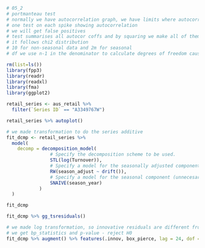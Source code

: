 ```r
# 05_2
# portmanteau test
# normally we have autocorrelation graph, we have limits where autocorrelation is negligible
# one test on each spike showing autocorrelation
# we will get false positives
# test summarises all autocor coffs and by squaring we make all of them positive, so then don't cancel out
# it follows chi2 distribution
# 10 for non-seasonal data and 2m for seasonal
# df we use n-1 in the denominator to calculate degrees of freedom cause we're using sample variance not population variance

```


```r
rm(list=ls())
library(fpp3)
library(readr)
library(readxl)
library(fma)
library(ggplot2)
```

```r
retail_series <- aus_retail %>%
  filter(`Series ID` == "A3349767W") 

retail_series %>% autoplot()
```
```r
# we made transformation to do the series additive
fit_dcmp <- retail_series %>% 
  model(
    decomp = decomposition_model(
                # Specify the decomposition scheme to be used.
                STL(log(Turnover)),
                # Specify a model for the seasonally adjusted component (in this case, a drift).
                RW(season_adjust ~ drift()),
                # Specify a model for the seasonal component (unnecesary, since SNAIVE is the default).
                SNAIVE(season_year)
            )
  )

fit_dcmp
```
```r
fit_dcmp %>% gg_tsresiduals()
```

```r
# we made log transformation, so innovative residuals are different from just residuals
# we get bp_statistics and p-value - reject H0
fit_dcmp %>% augment() %>% features(.innov, box_pierce, lag = 24, dof = 0)
```

